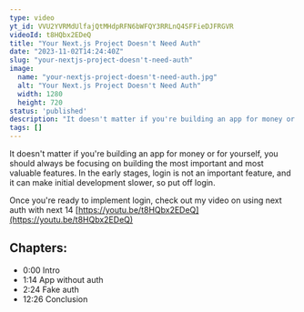```yaml
---
type: video
yt_id: VVU2YVRMdUlfajQtMHdpRFN6bWFQY3RRLnQ4SFFieDJFRGVR
videoId: t8HQbx2EDeQ
title: "Your Next.js Project Doesn't Need Auth"
date: "2023-11-02T14:24:40Z"
slug: "your-nextjs-project-doesn't-need-auth"
image: 
  name: "your-nextjs-project-doesn't-need-auth.jpg"
  alt: "Your Next.js Project Doesn't Need Auth"
  width: 1280
  height: 720
status: 'published'
description: "It doesn't matter if you're building an app for money or for yourself, you should always be focusing on building the most important and most valuable features. In the early stages, login is not an important feature, and it can make initial development slower, so put off login. "
tags: []
---
```


It doesn't matter if you're building an app for money or for yourself, you should always be focusing on building the most important and most valuable features. In the early stages, login is not an important feature, and it can make initial development slower, so put off login. 

Once you're ready to implement login, check out my video on using next auth with next 14 [https://youtu.be/t8HQbx2EDeQ](https://youtu.be/t8HQbx2EDeQ)

## Chapters:

* 0:00​ Intro
* 1:14 App without auth
* 2:24 Fake auth
* 12:26 Conclusion


